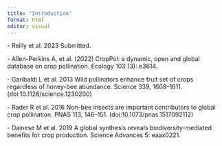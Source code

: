 ```yaml
---
title: "Introduction"
format: html
editor: visual
---
```


\- Reilly et al. 2023 Submitted.

\- Allen-Perkins A, et al. (2022) CropPol: a dynamic, open and global database on crop pollination. Ecology 103 (3): e3614.

\- Garibaldi L et al. 2013 Wild pollinators enhance fruit set of crops regardless of honey-bee abundance. Science 339, 1608--1611. (doi:10.1126/science.1230200)

\- Rader R et al. 2016 Non-bee insects are important contributors to global crop pollination. PNAS 113, 146--151. (doi:10.1073/pnas.1517092112)

\- Dainese M et al. 2019 A global synthesis reveals biodiversity-mediated benefits for crop production. Science Advances 5: eaax0221.
